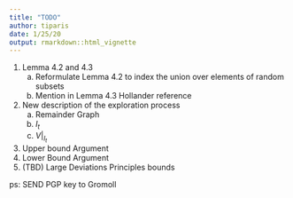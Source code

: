 ```yaml
---
title: "TODO"
author: tiparis
date: 1/25/20
output: rmarkdown::html_vignette
---
```


1. Lemma 4.2 and 4.3
    a) Reformulate Lemma 4.2 to index the union over elements of random subsets
    b) Mention in Lemma 4.3 Hollander reference
2. New description of the exploration process
    a) Remainder Graph
    b) $I_t$
    c) $V|_{I_t}$
3. Upper bound Argument
4. Lower Bound Argument
5. (TBD) Large Deviations Principles bounds

ps: SEND PGP key to Gromoll